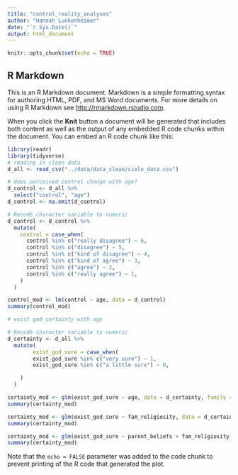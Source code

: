 ```yaml
---
title: "control_reality_analyses"
author: "Hannah Lunkenheimer"
date: "`r Sys.Date()`"
output: html_document
---
```


```r
knitr::opts_chunk$set(echo = TRUE)
```

## R Markdown

This is an R Markdown document. Markdown is a simple formatting syntax for authoring HTML, PDF, and MS Word documents. For more details on using R Markdown see <http://rmarkdown.rstudio.com>.

When you click the **Knit** button a document will be generated that includes both content as well as the output of any embedded R code chunks within the document. You can embed an R code chunk like this:

```r
library(readr)
library(tidyverse)
# reading in clean data
d_all <- read_csv("../data/data_clean/cielo_data.csv")

# does perceived control change with age?
d_control <- d_all %>%
  select("control", "age")
d_control <- na.omit(d_control)

# Recode character variable to numeric
d_control <- d_control %>%
  mutate(
    control = case_when(
      control %in% c("really disagree") ~ 6,
      control %in% c("disagree") ~ 5,
      control %in% c("kind of disagree") ~ 4,
      control %in% c("kind of agree") ~ 3,
      control %in% c("agree") ~ 2,
      control %in% c("really agree") ~ 1,
    )
  )

control_mod <- lm(control ~ age, data = d_control)
summary(control_mod)

```

```r
# exist god certainty with age

# Recode character variable to numeric
d_certainty <- d_all %>%
  mutate(
        exist_god_sure = case_when(
        exist_god_sure %in% c("very sure") ~ 1,
        exist_god_sure %in% c("a little sure") ~ 0,

    )
  )

certainty_mod <- glm(exist_god_sure ~ age, data = d_certainty, family = binomial)
summary(certainty_mod)

certainty_mod <- glm(exist_god_sure ~ fam_religiosity, data = d_certainty, family = binomial)
summary(certainty_mod)

certainty_mod <- glm(exist_god_sure ~ parent_beliefs + fam_religiosity, data = d_certainty, family = binomial)
summary(certainty_mod)

```

Note that the `echo = FALSE` parameter was added to the code chunk to prevent printing of the R code that generated the plot.
